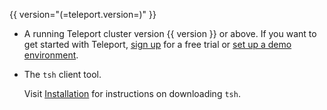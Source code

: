 {{ version="(=teleport.version=)" }}

- A running Teleport cluster version {{ version }} or above. If you want to get started with Teleport, [sign
  up](https://goteleport.com/signup) for a free trial or [set up a demo
  environment](../zero-trust-access/deploy-a-cluster/linux-demo.mdx).

- The `tsh` client tool.

  Visit [Installation](../installation.mdx) for instructions on downloading
  `tsh`.
